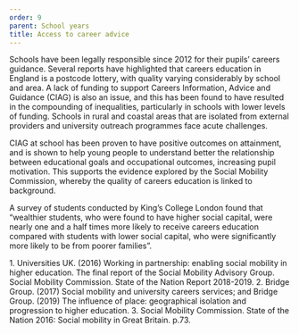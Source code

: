 ```yaml
---
order: 9
parent: School years
title: Access to career advice
---
```



Schools have been legally responsible since 2012 for their pupils’ careers
guidance. Several reports have highlighted that careers education in England is
a postcode lottery, with quality varying considerably by school and area. A lack
of funding to support Careers Information, Advice and Guidance (CIAG) is also an
issue, and this has been found to have resulted in the compounding of
inequalities, particularly in schools with lower levels of funding.<FootnoteLink
text="1"/> Schools in rural and coastal areas that are
isolated from external providers and university outreach programmes face acute
challenges.<FootnoteLink text="2"/>

<ResearchImage imageName="access-to-career-advice.jpg" />

CIAG at school has been proven to have positive outcomes on attainment, and is
shown to help young people to understand better the relationship between
educational goals and occupational outcomes, increasing pupil motivation. This
supports the evidence explored by the Social Mobility Commission, whereby the
quality of careers education is linked to background.

A survey of students conducted by King’s College London found that “wealthier
students, who were found to have higher social capital, were nearly one and a
half times more likely to receive careers education compared with students with
lower social capital, who were significantly more likely to be from poorer
families”.<FootnoteLink text="3"/>

<Footnotes>
	1. Universities UK. (2016) Working in partnership: enabling social mobility in higher education. The final report of the Social Mobility Advisory Group. Social Mobility Commission. State of the Nation Report 2018-2019.
	2. Bridge Group. (2017) Social mobility and university careers services; and Bridge Group. (2019) The influence of place: geographical isolation and progression to higher education.
	3. Social Mobility Commission. State of the Nation 2016: Social mobility in Great Britain. p.73.
</Footnotes>
